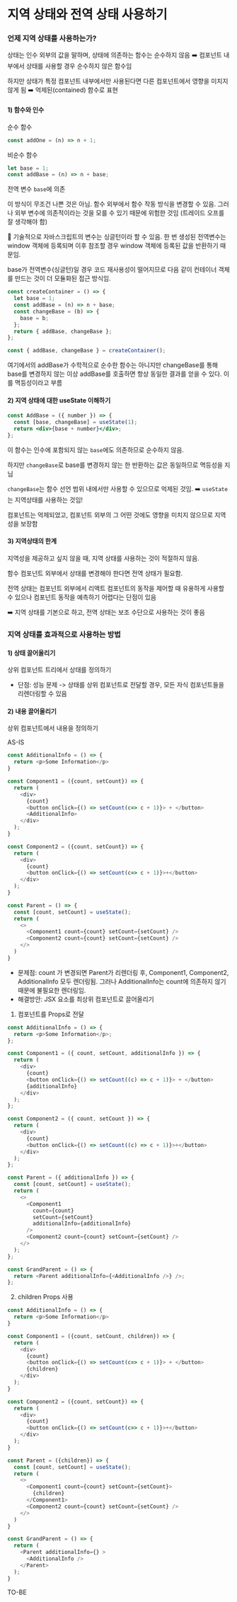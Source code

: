 # 지역 상태와 전역 상태 사용하기

### 언제 지역 상태를 사용하는가?

상태는 인수 외부의 값을 말하며, 상태에 의존하는 함수는 순수하지 않음
➡️ 컴포넌트 내부에서 상태를 사용할 경우 순수하지 않은 함수임

하지만 상태가 특정 컴포넌트 내부에서만 사용된다면 다른 컴포넌트에서 영향을 미치지 않게 됨 ➡️ 억제된(contained) 함수로 표현

#### 1) 함수와 인수

순수 함수

```js
const addOne = (n) => n + 1;
```

비순수 함수

```js
let base = 1;
const addBase = (n) => n + base;
```

전역 변수 `base`에 의존

이 방식이 무조건 나쁜 것은 아님. 함수 외부에서 함수 작동 방식을 변경할 수 있음.
그러나 외부 변수에 의존적이라는 것을 모를 수 있기 때문에 위험한 것임 (트레이드 오프를 잘 생각해야 함)

🤨 기술적으로 자바스크립트의 변수는 싱글턴이라 할 수 있음.
한 번 생성된 전역변수는 window 객체에 등록되며 이후 참조할 경우 window 객체에 등록된 값을 반환하기 때문임.

base가 전역변수(싱글턴)일 경우 코드 재사용성이 떨어지므로 다음 같이 컨테이너 객체를 만드는 것이 더 모듈화된 접근 방식임.

```js
const createContainer = () => {
  let base = 1;
  const addBase = (n) => n + base;
  const changeBase = (b) => {
    base = b;
  };
  return { addBase, changeBase };
};

const { addBase, changeBase } = createContainer();
```

여기에서의 addBase가 수학적으로 순수한 함수는 아니지만 changeBase를 통해 base를 변경하지 않는 이상 addBase를 호출하면 항상 동일한 결과를 얻을 수 있다. 이를 멱등성이라고 부름

#### 2) 지역 상태에 대한 useState 이해하기

```jsx
const AddBase = ({ number }) => {
  const [base, changeBase] = useState(1);
  return <div>{base + number}</div>;
};
```

이 함수는 인수에 포함되지 않는 `base`에도 의존하므로 순수하지 않음.

하지만 `changeBase`로 base를 변경하지 않는 한 반환하는 값은 동일하므로 멱등성을 지님

`changeBase`는 함수 선언 범위 내에서만 사용할 수 있으므로 억제된 것임.
➡️ `useState`는 지역상태를 사용하는 것임!

컴포넌트는 억제되었고, 컴포넌트 외부의 그 어떤 것에도 영향을 미치지 않으므로 지역성을 보장함

#### 3) 지역상태의 한계

지역성을 제공하고 싶지 않을 때, 지역 상태를 사용하는 것이 적절하지 않음.

함수 컴포넌트 외부에서 상태를 변경해야 한다면 전역 상태가 필요함.

전역 상태는 컴포넌트 외부에서 리액트 컴포넌트의 동작을 제어할 때 유용하게 사용할 수 있으나 컴포넌트 동작을 예측하기 어렵다는 단점이 있음

➡️ 지역 상태를 기본으로 하고, 전역 상태는 보조 수단으로 사용하는 것이 좋음

### 지역 상태를 효과적으로 사용하는 방법

#### 1) 상태 끌어올리기

상위 컴포넌트 트리에서 상태를 정의하기

- 단점: 성능 문제 -> 상태를 상위 컴포넌트로 전달할 경우, 모든 자식 컴포넌트들을 리렌더링할 수 있음

#### 2) 내용 끌어올리기

상위 컴포넌트에서 내용을 정의하기

AS-IS

```js
const AdditionalInfo = () => {
  return <p>Some Information</p>
}

const Component1 = ({count, setCount}) => {
  return (
    <div>
      {count}
      <button onClick={() => setCount(c=> c + 1)}> + </button>
      <AdditionalInfo>
    </div>
  );
}

const Component2 = ({count, setCount}) => {
  return (
    <div>
      {count}
      <button onClick={() => setCount(c=> c + 1)}>+</button>
    </div>
  );
}

const Parent = () => {
  const [count, setCount] = useState();
  return (
    <>
      <Component1 count={count} setCount={setCount} />
      <Component2 count={count} setCount={setCount} />
    </>
  )
}
```

- 문제점: count 가 변경되면 Parent가 리렌더링 후, Component1, Component2, AdditionalInfo 모두 렌더링됨. 그러나 AdditionalInfo는 count에 의존하지 않기 때문에 불필요한 렌더링임.
- 해결방안: JSX 요소를 최상위 컴포넌트로 끌어올리기

1. 컴포넌트를 Props로 전달

```js
const AdditionalInfo = () => {
  return <p>Some Information</p>;
};

const Component1 = ({ count, setCount, additionalInfo }) => {
  return (
    <div>
      {count}
      <button onClick={() => setCount((c) => c + 1)}> + </button>
      {additionalInfo}
    </div>
  );
};

const Component2 = ({ count, setCount }) => {
  return (
    <div>
      {count}
      <button onClick={() => setCount((c) => c + 1)}>+</button>
    </div>
  );
};

const Parent = ({ additionalInfo }) => {
  const [count, setCount] = useState();
  return (
    <>
      <Component1
        count={count}
        setCount={setCount}
        additionalInfo={additionalInfo}
      />
      <Component2 count={count} setCount={setCount} />
    </>
  );
};

const GrandParent = () => {
  return <Parent additionalInfo={<AdditionalInfo />} />;
};
```

2. children Props 사용

```js
const AdditionalInfo = () => {
  return <p>Some Information</p>
}

const Component1 = ({count, setCount, children}) => {
  return (
    <div>
      {count}
      <button onClick={() => setCount(c=> c + 1)}> + </button>
      {children}
    </div>
  );
}

const Component2 = ({count, setCount}) => {
  return (
    <div>
      {count}
      <button onClick={() => setCount(c=> c + 1)}>+</button>
    </div>
  );
}

const Parent = ({children}) => {
  const [count, setCount] = useState();
  return (
    <>
      <Component1 count={count} setCount={setCount}>
        {children}
      </Component1>
      <Component2 count={count} setCount={setCount} />
    </>
  )
}

const GrandParent = () => {
  return (
    <Parent additionalInfo={} >
      <AdditionalInfo />
    </Parent>
  );
}
```

TO-BE
